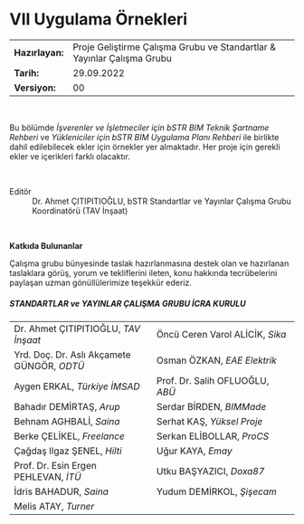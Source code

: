 # VII Uygulama Örnekleri {.unnumbered}

| | |
|-|--------------|
|**Hazırlayan:**| Proje Geliştirme Çalışma Grubu ve Standartlar & Yayınlar Çalışma Grubu |
|**Tarih:**|29.09.2022     |
|**Versiyon:**|00     |

&nbsp;

Bu bölümde *İşverenler ve İşletmeciler için bSTR BIM Teknik Şartname Rehberi* ve *Yükleniciler için bSTR BIM Uygulama Planı Rehberi* ile birlikte dahil edilebilecek ekler için örnekler yer almaktadır. Her proje için gerekli ekler ve içerikleri farklı olacaktır.

&nbsp;

Editör
: Dr. Ahmet ÇITIPITIOĞLU, bSTR Standartlar ve Yayınlar Çalışma Grubu Koordinatörü (TAV İnşaat)

&nbsp;

**Katkıda Bulunanlar**

Çalışma grubu bünyesinde taslak hazırlanmasına destek olan ve hazırlanan taslaklara görüş, yorum ve tekliflerini ileten, konu hakkında tecrübelerini paylaşan uzman gönüllülerimize teşekkür ederiz.

##### STANDARTLAR ve YAYINLAR ÇALIŞMA GRUBU İCRA KURULU
| | |
|---|---|
| Dr. Ahmet ÇITIPITIOĞLU, *TAV İnşaat* | Öncü Ceren Varol ALİCİK, *Sika* |
| Yrd. Doç. Dr. Aslı Akçamete GÜNGÖR, *ODTÜ* | Osman ÖZKAN, *EAE Elektrik* |
| Aygen ERKAL, *Türkiye İMSAD* | Prof. Dr. Salih OFLUOĞLU, *ABÜ* |
| Bahadır DEMİRTAŞ, *Arup* | Serdar BİRDEN, *BIMMade* |
| Behnam AGHBALİ, *Saina* | Serhat KAŞ, *Yüksel Proje* |
| Berke ÇELİKEL, *Freelance* | Serkan ELİBOLLAR, *ProCS* |
| Çağdaş Ilgaz ŞENEL, *Hilti* | Uğur KAYA, *Emay* |
| Prof. Dr. Esin Ergen PEHLEVAN, *İTÜ* | Utku BAŞYAZICI, *Doxa87* |
| İdris BAHADUR, *Saina* | Yudum DEMİRKOL, *Şişecam* |
| Melis ATAY, *Turner* | |
